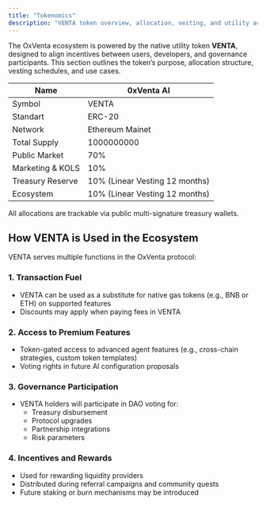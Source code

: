 ```yaml
---
title: "Tokenomics"
description: "VENTA token overview, allocation, vesting, and utility across the OxVenta ecosystem."
---
```


The OxVenta ecosystem is powered by the native utility token **VENTA**, designed to align incentives between users, developers, and governance participants. This section outlines the token’s purpose, allocation structure, vesting schedules, and use cases.

| Name             | 0xVenta AI                     |
| ---------------- | ------------------------------ |
| Symbol           | VENTA                          |
| Standart         | ERC-20                         |
| Network          | Ethereum Mainet                |
| Total Supply     | 1000000000                     |
| Public Market    | 70%                            |
| Marketing & KOLS | 10%                            |
| Treasury Reserve | 10% (Linear Vesting 12 months) |
| Ecosystem        | 10% (Linear Vesting 12 months) |

All allocations are trackable via public multi-signature treasury wallets.

## **How VENTA is Used in the Ecosystem**

VENTA serves multiple functions in the OxVenta protocol:

### **1. Transaction Fuel**

- VENTA can be used as a substitute for native gas tokens (e.g., BNB or ETH) on supported features
- Discounts may apply when paying fees in VENTA

### **2. Access to Premium Features**

- Token-gated access to advanced agent features (e.g., cross-chain strategies, custom token templates)
- Voting rights in future AI configuration proposals

### **3. Governance Participation**

- VENTA holders will participate in DAO voting for:
  - Treasury disbursement
  - Protocol upgrades
  - Partnership integrations
  - Risk parameters

### **4. Incentives and Rewards**

- Used for rewarding liquidity providers
- Distributed during referral campaigns and community quests
- Future staking or burn mechanisms may be introduced